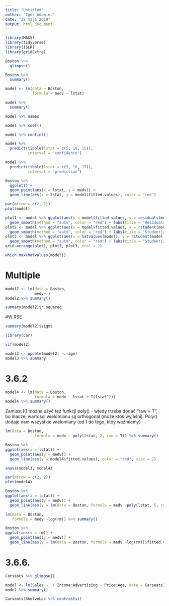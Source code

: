 ```yaml
---
title: "Untitled"
author: "Igor Adamiec"
date: "29 maja 2019"
output: html_document
---
```


```r
library(MASS)
library(tidyverse)
library(ISLR)
library(gridExtra)
```

```r
Boston %>% 
  glimpse()
```

```r
Boston %>% 
  summary()
```

```r
model <- lm(data = Boston,
            formula = medv ~ lstat)
```

```r
model %>%
  summary()
```

```r
model %>% names
```

```r
model %>% coef()
```

```r
model %>% confint()
```

```r
model %>% 
  predict(tibble(lstat = c(5, 10, 15)),
          interval = "confidence")
```

```r
model %>% 
  predict(tibble(lstat = c(5, 10, 15)),
          interval = "prediction")
```

```r
Boston %>% 
  ggplot() +
  geom_point(aes(x = lstat, y = medv)) + 
  geom_line(aes(x = lstat, y = model$fitted.values), color = "red")
```

```r
par(mfrow = c(2, 2))
plot(model)
```

```r
plot1 <- model %>% ggplot(aes(x = model$fitted.values, y = residuals(model))) + geom_point() +
  geom_smooth(method = "auto", color = "red") + labs(title = "Residuals vs fitted")
plot2 <- model %>% ggplot(aes(x = model$fitted.values, y = rstudent(model))) + geom_point() +
  geom_smooth(method = "auto", color = "red") + labs(title = "Studentized Residuals vs fitted")
plot3 <- model %>% ggplot(aes(x = hatvalues(model), y = rstudent(model))) + geom_point() +
  geom_smooth(method = "auto", color = "red") + labs(title = "Studentized Residuals vs leverage")
grid.arrange(plot1, plot2, plot3, ncol = 2)
```

```r
which.max(hatvalues(model))
```

# Multiple

```r
model2 <- lm(data = Boston, 
             medv~.)
model2 %>% summary()
```

```r
summary(model2)$r.squared
```

#W RSE
```r
summary(model2)$sigma
```

```r
library(car)
```

```r
vif(model2)
```

```r
model3 <- update(model2, ~.-age)
model3 %>% summary
```

# 3.6.2

```r
model4 <- lm(data = Boston, 
             formula = medv ~ lstat + I(lstat^2))
model4 %>% summary()
```

Zamiast I() można użyć też funkcji poly() - wtedy trzeba dodać "raw = T", bo inaczej wartości wielomianu są orthogonal (może ktoś wyjaśni). Poly() dodaje nam wszystkie wielomiany (od 1 do tego, któy weźmiemy)

```r
lm(data = Boston, 
             formula = medv ~ poly(lstat, 2, raw = T)) %>% summary()
```

```r
Boston %>% 
ggplot(aes(x = lstat)) +
  geom_point(aes(y = medv)) + 
  geom_line(aes(y = model4$fitted.values), color = "red", size = 2)
```

```r
anova(model3, model4)
```

```r
par(mfrow = c(2, 2))
plot(model4)
```


```r
Boston %>% 
ggplot(aes(x = lstat)) +
  geom_point(aes(y = medv)) + 
  geom_line(aes(y = lm(data = Boston, formula = medv ~poly(lstat, 5, raw = T))$fitted.values), color = "red", size = 2)
```

```r
lm(data = Boston, 
   formula = medv ~log(rm)) %>% summary()
```

```r
Boston %>% 
ggplot(aes(x = rm)) +
  geom_point(aes(y = medv)) + 
  geom_line(aes(y = lm(data = Boston, formula = medv ~log(rm))$fitted.values), color = "red", size = 2)
```


# 3.6.6.

```r
Carseats %>% glimpse()
```


```r
model <- lm(Sales ~. + Income:Advertising + Price:Age, data = Carseats)
model %>% summary()
```

```r
Carseats$ShelveLoc %>% contrasts()
```

